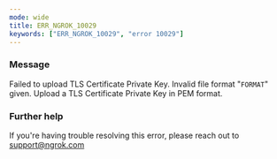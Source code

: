 ```yaml
---
mode: wide
title: ERR_NGROK_10029
keywords: ["ERR_NGROK_10029", "error 10029"]
---
```



### Message

Failed to upload TLS Certificate Private Key. Invalid file format "`FORMAT`" given. Upload a TLS Certificate Private Key in PEM format.

<ErrorDetails />

### Further help

If you're having trouble resolving this error, please reach out to [support@ngrok.com](mailto:support@ngrok.com?subject=Help%20with%20ERR_NGROK_10029)
